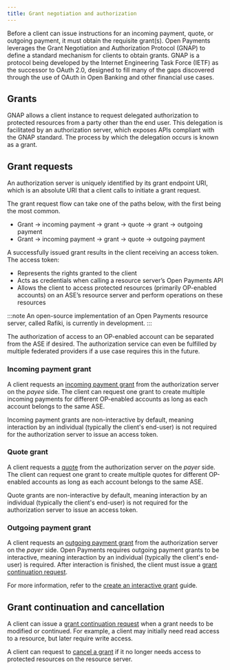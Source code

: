 ```yaml
---
title: Grant negotiation and authorization
---
```



Before a client can issue instructions for an incoming payment, quote, or outgoing payment, it must obtain the requisite grant(s). Open Payments leverages the <LinkOut href='https://datatracker.ietf.org/doc/html/draft-ietf-gnap-core-protocol'>Grant Negotiation and Authorization Protocol (GNAP)</LinkOut> to define a standard mechanism for clients to obtain grants. GNAP is a protocol being developed by the Internet Engineering Task Force (IETF) as the successor to OAuth 2.0, designed to fill many of the gaps discovered through the use of OAuth in Open Banking and other financial use cases.

## Grants

GNAP allows a client instance to request delegated authorization to protected resources from a party other than the end user. This delegation is facilitated by an authorization server, which exposes APIs compliant with the GNAP standard. The process by which the delegation occurs is known as a grant.

## Grant requests

An authorization server is uniquely identified by its grant endpoint URI, which is an absolute URI that a client calls to initiate a grant request.

The grant request flow can take one of the paths below, with the first being the most common.

- Grant &rarr; incoming payment &rarr; grant &rarr; quote &rarr; grant &rarr; outgoing payment
- Grant &rarr; incoming payment &rarr; grant &rarr; quote &rarr; outgoing payment

A successfully issued grant results in the client receiving an access token. The access token:

- Represents the rights granted to the client
- Acts as credentials when calling a resource server’s Open Payments API
- Allows the client to access protected resources (primarily OP-enabled accounts) on an ASE’s resource server and perform operations on these resources

:::note
An open-source implementation of an Open Payments resource server, called <LinkOut href='https://rafiki.dev'>Rafiki</LinkOut>, is currently in development.
:::

The authorization of access to an OP-enabled account can be separated from the ASE if desired. The authorization service can even be fulfilled by multiple federated providers if a use case requires this in the future.

### Incoming payment grant

A client requests an [incoming payment grant](/apis/resource-server/operations/create-incoming-payment) from the authorization server on the _payee_ side. The client can request one grant to create multiple incoming payments for different OP-enabled accounts as long as each account belongs to the same ASE.

Incoming payment grants are non-interactive by default, meaning interaction by an individual (typically the client's end-user) is not required for the authorization server to issue an access token.

### Quote grant

A client requests a [quote](/apis/resource-server/operations/create-quote) from the authorization server on the _payer_ side. The client can request one grant to create multiple quotes for different OP-enabled accounts as long as each account belongs to the same ASE.

Quote grants are non-interactive by default, meaning interaction by an individual (typically the client's end-user) is not required for the authorization server to issue an access token.

### Outgoing payment grant

A client requests an [outgoing payment grant](/apis/resource-server/operations/create-outgoing-payment) from the authorization server on the _payer_ side. Open Payments requires outgoing payment grants to be interactive, meaning interaction by an individual (typically the client's end-user) is required. After interaction is finished, the client must issue a [grant continuation request](/apis/auth-server/operations/post-continue).

For more information, refer to the [create an interactive grant](/guides/create-interactive-grant) guide.

## Grant continuation and cancellation

A client can issue a [grant continuation request](/apis/auth-server/operations/post-continue) when a grant needs to be modified or continued. For example, a client may initially need read access to a resource, but later require write access.

A client can request to [cancel a grant](/apis/auth-server/operations/delete-continue) if it no longer needs access to protected resources on the resource server.
